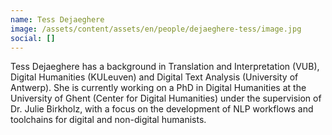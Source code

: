 ```yaml
---
name: Tess Dejaeghere
image: /assets/content/assets/en/people/dejaeghere-tess/image.jpg
social: []
---
```

Tess Dejaeghere has a background in Translation and Interpretation (VUB), Digital Humanities (KULeuven) and Digital Text Analysis (University of Antwerp).  She is currently working on a PhD in Digital Humanities at the University of Ghent (Center for Digital Humanities) under the supervision of Dr. Julie Birkholz, with a focus on the development of NLP workflows and toolchains for digital and non-digital humanists.